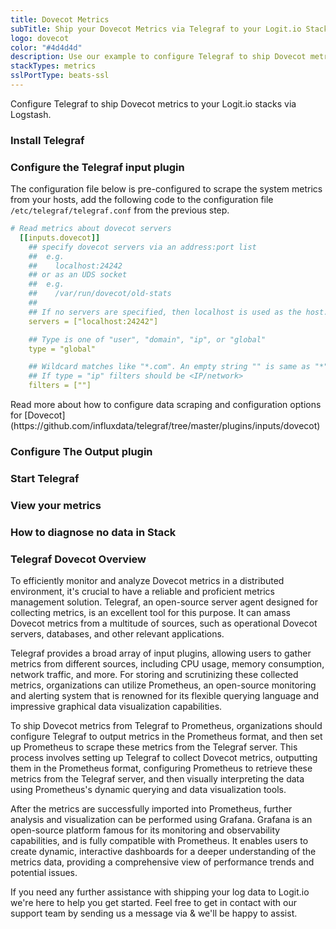 ```yaml
---
title: Dovecot Metrics
subTitle: Ship your Dovecot Metrics via Telegraf to your Logit.io Stack
logo: dovecot
color: "#4d4d4d"
description: Use our example to configure Telegraf to ship Dovecot metrics to your Logit.io stacks. Configure Telegraf to send Dovecot metrics to Logstash or Elastic.
stackTypes: metrics
sslPortType: beats-ssl
---
```


Configure Telegraf to ship Dovecot metrics to your Logit.io stacks via Logstash.

<Steps>

  ### Install Telegraf

  <InstallTelegraf />

  ### Configure the Telegraf input plugin

  The configuration file below is pre-configured to scrape the system metrics from your hosts, add the following code to the configuration file `/etc/telegraf/telegraf.conf` from the previous step.

  ```yaml copy
  # Read metrics about dovecot servers
    [[inputs.dovecot]]
      ## specify dovecot servers via an address:port list
      ##  e.g.
      ##    localhost:24242
      ## or as an UDS socket
      ##  e.g.
      ##    /var/run/dovecot/old-stats
      ##
      ## If no servers are specified, then localhost is used as the host.
      servers = ["localhost:24242"]

      ## Type is one of "user", "domain", "ip", or "global"
      type = "global"

      ## Wildcard matches like "*.com". An empty string "" is same as "*"
      ## If type = "ip" filters should be <IP/network>
      filters = [""]
  ```

  <Callout type="info">
    Read more about how to configure data scraping and configuration options for [Dovecot](https://github.com/influxdata/telegraf/tree/master/plugins/inputs/dovecot)
  </Callout>

  ### Configure The Output plugin

  <TelegrafOutputPlugin />

  ### Start Telegraf

  <StartTelegraf />

  ### View your metrics
  <LaunchStack source="Dovecot_Metrics_via_Telegraf" utmMedium="metrics" utmCampaign="telegraf-Dovecot-metrics" />

  ### How to diagnose no data in Stack

  <DiagnoseNoData />

</Steps>

### Telegraf Dovecot Overview

To efficiently monitor and analyze Dovecot metrics in a distributed environment, it's crucial to have a reliable and proficient metrics 
management solution. Telegraf, an open-source server agent designed for collecting metrics, is an excellent tool for this purpose. It can 
amass Dovecot metrics from a multitude of sources, such as operational Dovecot servers, databases, and other relevant applications.

Telegraf provides a broad array of input plugins, allowing users to gather metrics from different sources, including CPU usage, memory 
consumption, network traffic, and more. For storing and scrutinizing these collected metrics, organizations can utilize Prometheus, an 
open-source monitoring and alerting system that is renowned for its flexible querying language and impressive graphical data visualization 
capabilities.

To ship Dovecot metrics from Telegraf to Prometheus, organizations should configure Telegraf to output metrics in the Prometheus format, and 
then set up Prometheus to scrape these metrics from the Telegraf server. This process involves setting up Telegraf to collect Dovecot metrics, 
outputting them in the Prometheus format, configuring Prometheus to retrieve these metrics from the Telegraf server, and then visually 
interpreting the data using Prometheus's dynamic querying and data visualization tools.

After the metrics are successfully imported into Prometheus, further analysis and visualization can be performed using Grafana. Grafana is an 
open-source platform famous for its monitoring and observability capabilities, and is fully compatible with Prometheus. It enables users to 
create dynamic, interactive dashboards for a deeper understanding of the metrics data, providing a comprehensive view of performance trends 
and potential issues.

If you need any further assistance with shipping your log data to Logit.io we're here to help you get started. Feel free to get in contact with 
our support team by sending us a message via <IntercomButton text="live chat" /> & we'll be happy to assist.